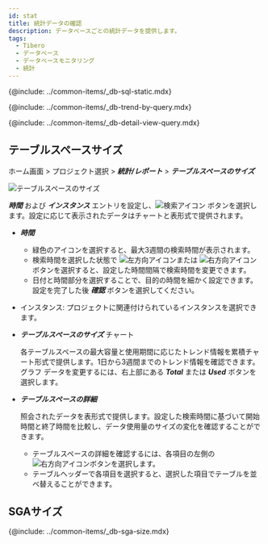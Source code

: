 ```yaml
---
id: stat
title: 統計データの確認
description: データベースごとの統計データを提供します。
tags:
  - Tibero
  - データベース
  - データベースモニタリング
  - 統計
---
```



{@include: ../common-items/_db-sql-static.mdx} 

{@include: ../common-items/_db-trend-by-query.mdx} 

{@include: ../common-items/_db-detail-view-query.mdx} 

<!-- mysql, mariadb 지원 -->

<!-- {@include: ../common-items/_db-database-size.mdx} -->

<!-- oracle, tibero -->

<!-- {@include: ../common-items/_db-tablespace-size.mdx}-->

## テーブルスペースサイズ

ホーム画面 > プロジェクト選択 > **_統計/レポート_** > **_テーブルスペースのサイズ_**

![テーブルスペースのサイズ](/img/tibero-tablespace-size.png)

**_時間_** および **_インスタンス_** エントリを設定し、![検索アイコン](/img/ico-btn-search.png) ボタンを選択します。設定に応じて表示されたデータはチャートと表形式で提供されます。

-   **_時間_**
    -   緑色のアイコンを選択すると、最大3週間の検索時間が表示されます。 
    -   検索時間を選択した状態で ![左方向アイコン](/img/left-arrow.svg)または ![右方向アイコン](/img/right-arrow.svg)ボタンを選択すると、設定した時間間隔で検索時間を変更できます。
    -   日付と時間部分を選択することで、目的の時間を細かく設定できます。 設定を完了した後 **_確認_** ボタンを選択してください。

-   インスタンス: プロジェクトに関連付けられているインスタンスを選択できます。

-   **_テーブルスペースのサイズ_** チャート

    各テーブルスペースの最大容量と使用期間に応じたトレンド情報を累積チャート形式で提供します。1日から3週間までのトレンド情報を確認できます。グラフ データを変更するには、右上部にある **_Total_** または **_Used_** ボタンを選択します。

-   **_テーブルスペースの詳細_**

    照会されたデータを表形式で提供します。設定した検索時間に基づいて開始時間と終了時間を比較し、データ使用量のサイズの変化を確認することができます。 

    -   テーブルスペースの詳細を確認するには、各項目の左側の![右方向アイコン](/img/right-arrow.svg)ボタンを選択します。
    -   テーブルヘッダーで各項目を選択すると、選択した項目でテーブルを並べ替えることができます。

## SGAサイズ

{@include: ../common-items/_db-sga-size.mdx}
